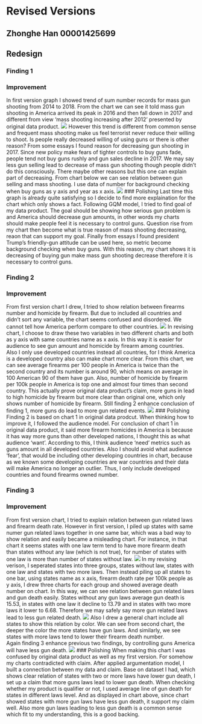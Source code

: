 # Revised Versions
## Zhonghe Han 00001425699
## Redesign
### Finding 1
### Improvement
In first version graph I showed trend of sum number records for mass gun shooting from 2014 to 2018. From the chart we can see it told mass gun shooting in America arrived its peak in 2016 and then fall down in 2017 and different from view 'mass shooting increasing after 2012' presented by original data product.
![](images/mass_shooting_numbers.png)
However this trend is different from common sense and frequent mass shooting make us feel terrorist never reduce their willing to shoot. Is people really decreased willing of using guns or there is other reason? From some essays I found reason for decreasing gun shooting in 2017. Since new policy make fears of tighter controls to buy guns fade, people tend not buy guns rushly and gun sales decline in 2017. We may say less gun selling lead to decrease of mass gun shooting though people didn't do this consciously. There maybe other reasons but this one can explain part of decreasing. From chart below we can see relation between gun selling and mass shooting. I use data of number for background checking when buy guns as y axis and year as x axis.
![](images/sell_mass.png)
### Polishing
Last time this graph is already quite satisfying so I decide to find more explaination for the chart which only shows a fact. Following GQM model, I tried to find goal of my data product. The goal should be showing how serious gun problem is and America should decrease gun amounts, in other words my charts should make people feel it is necessary to control guns. Question rise from my chart then become what is true reason of mass shooting decreasing, reaon that can support my goal. Finally from essays I found president Trump's friendly-gun attitude can be used here, so metric become background checking when buy guns. With this reason, my chart shows it is decreasing of buying gun make mass gun shooting decrease therefore it is necessary to control guns.

### Finding 2
### Improvement
From first version chart I drew, I tried to show relation between firearms number and homicide by firearm. But due to included all countries and didn't sort any variable, the chart seems confused and disordered. We cannot tell how America perform compare to other countries. 
![](images/firearms_and_homicides.png)
In revising chart, I choose to draw these two variables in two different charts and both as y axis with same countries name as x axis. In this way it is easier for audience to see gun amount and homicide by firearm among countries. Also I only use developed countries instead all countries, for I think America is a developed country also can make chart more clear. From this chart, we can see average firearms per 100 people in America is twice than the second country and its number is around 90, which means on average in 100 American 90 of them have gun. Also, number of homicide by firearm per 100k people in America is top one and almost four times than second country. This actually prove original data product's claim, more guns in lead to high homicide by firearm but more clear than original one, which only shows number of homicide by firearm. 
Still finding 2 enhance conclusion of finding 1, more guns do lead to more gun related events.
![](images/developed.png)
### Polishing
Finding 2 is based on chart 1 in original data prodcut. When thinking how to improve it, I followed the audience model. For conclusion of chart 1 in original data product, it said more firearm homicides in America is because it has way more guns than other developed nations, I thought this as what audience 'want'. According to this, I think audience 'need' metrics such as guns amount in all developed countries. Also I should avoid what audience 'fear', that would be including other developing countries in chart, because as we known some developing countries are war countries and their data will make America no longer an outlier. Thus, I only include developed countries and found firearms owned number. 

### Finding 3
### Improvement
From first version chart, I tried to explain relation between gun related laws and firearm death rate. However in first version, I piled up states with same numer gun related laws together in one same bar, which was a bad way to show relation and easily became a misleading chart. For instance, in that chart it seems states with one law term tend to have more firearm death than states without any law (which is not true), for number of states with one law is more than number of states without law.
![](images/law_and_death_bar.png)
In my revising verison, I seperated states into three groups, states without law, states with one law and states with two more laws. Then instead piling up all states to one bar, using states name as x axis, firearm death rate per 100k people as y axis, I drew three charts for each group and showed average death number on chart. In this way, we can see relation between gun related laws and gun death easily. States without any gun laws average gun death is 15.53, in states with one law it decline to 13.79 and in states with two more laws it lower to 6.68. Therefore we may safely say more gun related laws lead to less gun related death.
![](images/law_gun.png)
Also I drew a general chart include all states to show this relation by color. We can see from second chart, the deeper the color the more states have gun laws. And similarly, we see states with more laws tend to lower their firearm death number.  
Again finding 3 enhance previous two findings, by controlling guns America will have less gun death.
![](images/law_death.png)
### Polishing
When making this chart I was confused by original data product as well as my first version. For somehow my charts contradicted with claim. After applied argumentation model, I built a connection between my data and claim. Base on dataset I had, which shows clear relation of states with two or more laws have lower gun death, I set up a claim that more guns laws lead to lower gun death. When checking whether my product is qualifier or not, I used average line of gun death for states in different laws level. And as displayed in chart above, since chart showed states with more gun laws have less gun death, it support my claim well. Also more gun laws leading to less gun death is a common sense which fit to my understanding, this is a good backing. 
